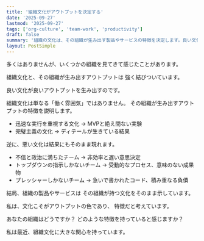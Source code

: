 ```yaml
---
title: '組織文化がアウトプットを決定する'
date: '2025-09-27'
lastmod: '2025-09-27'
tags: ['org-culture', 'team-work', 'productivity']
draft: false
summary: '組織の文化は、その組織が生み出す製品やサービスの特徴を決定します。良い文化が良い製品を生み出します。'
layout: PostSimple
---
```


多くはありませんが、いくつかの組織を見てきて感じたことがあります。

組織文化と、その組織が生み出すアウトプットは
強く結びついています。

良い文化が良いアウトプットを生み出すのです。

組織文化は単なる「働く雰囲気」ではありません。
その組織が生み出すアウトプットの特徴を説明します。

- 迅速な実行を重視する文化 → MVPと絶え間ない実験
- 完璧主義の文化 → ディテールが生きている結果

逆に、悪い文化は結果にもそのまま現れます。

- 不信と政治に満ちたチーム → 非効率と遅い意思決定
- トップダウンの指示しかないチーム → 受動的なプロセス、意味のない成果物
- プレッシャーしかないチーム → 急いで書かれたコード、積み重なる負債

結局、組織の製品やサービスは
その組織が持つ文化をそのまま示しています。

私は、文化こそがアウトプットの色であり、
特徴だと考えています。

あなたの組織はどうですか？
どのような特徴を持っていると感じますか？

私は最近、組織文化に大きな関心を持っています。
